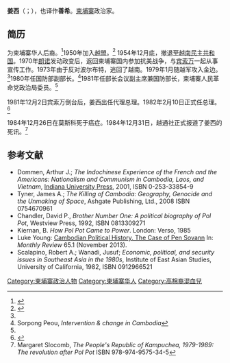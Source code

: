 {{NoteTA
|1=zh-hans:英萨利; zh-hant:英薩利;
|2=zh-hans:红色高棉; zh-hant:赤柬;
}}
{{Infobox_officeholder
| name = 姜西
| image name =  
| width = 200px
| office =  第29任[[柬埔寨总理|柬埔寨总理]]  
| term_start =  1981年12月5日
| term_end  = 1984年12月26日
|predecessor = [[宾索万|宾索万]] 
|successor = [[洪森|洪森]]
|chairman = [[韩桑林|韩桑林]]
| Sex = [[男|男]]
| different name = 
| party = [[柬埔寨人民革命党|柬埔寨人民革命党]] 
|otherparty       =   
| Native place = 
| nationality = [[柬埔寨|柬埔寨]] 
| date of birth = 1932年
| place of birth = {{flag|French Indochina}}[[柬埔寨保護國|柬埔寨保護國]][[磅清揚省|磅清揚省]]
| date of death =  1984年12月26日（52歲）
| place of death = {{USSR}}[[俄羅斯蘇維埃聯邦社會主義共和國|俄羅斯]][[莫斯科|莫斯科]]
| spouse = 
| relatives = 
| educate =  
| work = 
| past = 
| signature =  
}}   
{{Contains Khmer text}} 
'''姜西'''（{{lang-km|ចាន់ ស៊ី}}；{{bd|1932年||1984年|12月26日|catIdx=Ch}}），也译作'''善希'''。[[柬埔寨|柬埔寨]]政治家。

==简历==
为柬埔寨华人后裔。<ref>{{Cite web |url=http://salticid.nmc.csulb.edu/cgi-bin/WebObjects/OralAural.woa/wa/key?ww=779&wh=656&pt=109&kw=anti-Chinese+laws |title=Heng Sophat: Interview 1a. Segment 10 |access-date=2015-01-03 |archive-date=2012-07-18 |archive-url=https://archive.is/20120718051130/http://salticid.nmc.csulb.edu/cgi-bin/WebObjects/OralAural.woa/wa/key?ww=779&wh=656&pt=109&kw=anti-Chinese+laws |dead-url=yes }}</ref>1950年加入[[越盟|越盟]]。<ref name=angkor>{{cite web|url=http://angkor1431.tripod.com/index/id42.html|title=Chronology Of Cambodian History: Chan Sy|accessdate=July 31, 2006|author=Britannica Book of the Year|year=1985|archive-date=2002-03-21|archive-url=https://web.archive.org/web/20020321154512/http://angkor1431.tripod.com/index/id42.html|dead-url=no}}</ref> 1954年12月底，撤退至[[越南民主共和国|越南民主共和国]]。1970年[[朗诺|朗诺]]发动政变后，返回柬埔寨国内参加抗美战争，与[[宾索万|宾索万]]一起从事宣传工作。1973年由于反对波尔布特，逃回了越南。1979年1月随越军攻入金边。<ref name=angkor/>1980年任国防部副部长。<ref>Sorpong Peou, ''Intervention & change in Cambodia''</ref>1981年任部长会议副主席兼国防部长，柬埔寨人民革命党政治局委员。<ref name=angkor/>

1981年12月2日宾索万倒台后，姜西出任代理总理。1982年2月10日正式任总理。<ref>{{cite news|url=http://www.nytimes.com/1982/02/11/world/chan-sy-is-confirmed-as-cambodia-premier.html|title=Chan Sy Is Confirmed As Cambodia Premier|newspaper=[[The_New_York_Times|The New York Times]]|date=February 11, 1982|accessdate=November 26, 2014|deadurl=no|archivedate=2014年11月26日|archiveurl=https://web.archive.org/web/20141126062440/http://www.nytimes.com/1982/02/11/world/chan-sy-is-confirmed-as-cambodia-premier.html}}</ref>
 
1984年12月26日在莫斯科死于癌症。1984年12月31日，越通社正式报道了姜西的死讯。<ref>Margaret Slocomb, ''The People's Republic of Kampuchea, 1979-1989: The revolution after Pol Pot'' ISBN 978-974-9575-34-5</ref>
 
== 参考文献 ==
{{reflist}}
* Dommen, Arthur J.; ''The Indochinese Experience of the French and the Americans: Nationalism and Communism in Cambodia, Laos, and Vietnam'', [[Indiana_University_Press|Indiana University Press]], 2001, ISBN 0-253-33854-9
* Tyner, James A.; ''The Killing of Cambodia: Geography, Genocide and the Unmaking of Space'', Ashgate Publishing, Ltd., 2008 ISBN 0754670961 
* Chandler, David P., ''Brother Number One: A political biography of Pol Pot'', Westview Press, 1992, ISBN 0813309271
* Kiernan, B. ''How Pol Pot Came to Power''. London: Verso, 1985
* Luke Young: [http://monthlyreview.org/2013/11/01/cambodian-political-history Cambodian Political History. The Case of Pen Sovann] {{Wayback|url=http://monthlyreview.org/2013/11/01/cambodian-political-history |date=20150103210919 }} In: ''Monthly Review'' 65.1 (November 2013).
* Scalapino, Robert A.; Wanadi, Jusuf; ''Economic, political, and security issues in Southeast Asia in the 1980s'', Institute of East Asian Studies, University of California, 1982, ISBN 0912966521

{{s-start}}
{{s-off}}
{{succession box
|title  = [[柬埔寨总理|柬埔寨总理]]
|years  = 1981–1984
|before = [[宾索万|宾索万]]
|after  = [[洪森|洪森]]
}}
{{s-end}}

{{柬埔寨首相}}

[[Category:柬埔寨政治人物|Category:柬埔寨政治人物]]
[[Category:柬埔寨华人|Category:柬埔寨华人]]
[[Category:高棉裔混血兒|Category:高棉裔混血兒]]